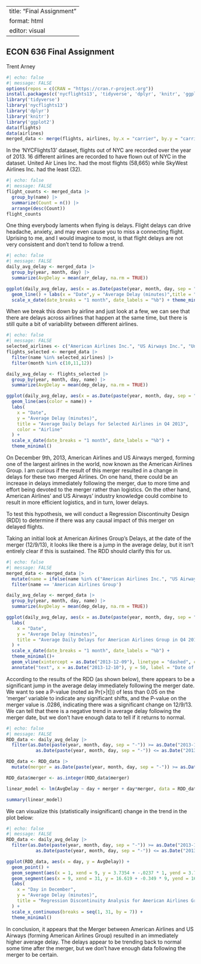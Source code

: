 
---
title: "Final Assignment"
format: html
editor: visual
---

## ECON 636 Final Assignment

Trent Arney

```r
#| echo: false
#| message: FALSE
options(repos = c(CRAN = "https://cran.r-project.org"))
install.packages(c('nycflights13', 'tidyverse', 'dplyr', 'knitr', 'ggplot2'), quiet = TRUE)
library('tidyverse')
library('nycflights13')
library('dplyr')
library('knitr')
library('ggplot2')
data(flights)
data(airlines)
merged_data <- merge(flights, airlines, by.x = "carrier", by.y = "carrier")
```

In the 'NYCFlights13' dataset, flights out of NYC are recorded over the year of 2013. 16 different airlines are recorded to have flown out of NYC in the dataset. United Air Lines Inc. had the most flights (58,665) while SkyWest Airlines Inc. had the least (32).

```r
#| echo: false
#| message: FALSE
flight_counts <- merged_data |>
  group_by(name) |>
  summarize(Count = n()) |>
  arrange(desc(Count))
flight_counts
```

One thing everybody laments when flying is delays. Flight delays can drive headache, anxiety, and may even cause you to miss a connecting flight. Uprising to me, and I would imagine to most, is that flight delays are not very consistent and don't tend to follow a trend.

```r
#| echo: false
#| message: FALSE
daily_avg_delay <- merged_data |>
  group_by(year, month, day) |>
  summarize(AvgDelay = mean(arr_delay, na.rm = TRUE))

ggplot(daily_avg_delay, aes(x = as.Date(paste(year, month, day, sep = "-")), y = AvgDelay)) +
  geom_line() + labs(x = "Date",y = "Average Delay (minutes)",title = "Average Daily Delays Across All Airlines in 2013") + 
  scale_x_date(date_breaks = "1 month", date_labels = "%b") + theme_minimal()
```

When we break this down by airline and just look at a few, we can see that there are delays across airlines that happen at the same time, but there is still quite a bit of variability between different airlines.

```r
#| echo: false
#| message: FALSE
selected_airlines <- c("American Airlines Inc.", "US Airways Inc.", "United Air Lines Inc.","JetBlue Airways")
flights_selected <- merged_data |>
  filter(name %in% selected_airlines) |>
  filter(month %in% c(10,11,12))

daily_avg_delay <- flights_selected |>
  group_by(year, month, day, name) |>
  summarize(AvgDelay = mean(dep_delay, na.rm = TRUE))

ggplot(daily_avg_delay, aes(x = as.Date(paste(year, month, day, sep = "-")), y = AvgDelay)) +
  geom_line(aes(color = name)) +
  labs(
    x = "Date",
    y = "Average Delay (minutes)",
    title = "Average Daily Delays for Selected Airlines in Q4 2013",
    color = "Airline"
  ) +
  scale_x_date(date_breaks = "1 month", date_labels = "%b") +
  theme_minimal()
```

On December 9th, 2013, American Airlines and US Airways merged, forming one of the largest airlines in the world, now known as the American Airlines Group. I am curious if the result of this merger resulted in a change in delays for these two merged Airlines. On one hand, there could be an increase in delays immediately following the merger, due to more time and effort being devoted to the merger rather than logistics. On the other hand, American Airlines' and US Airways' industry knowledge could combine to result in more efficient logistics, and in turn, lower delays.

To test this hypothesis, we will conduct a Regression Discontinuity Design (RDD) to determine if there was any causal impact of this merger on delayed flights.

Taking an initial look at American Airlines Group's Delays, at the date of the merger (12/9/13), it looks like there is a jump in the average delay, but it isn't entirely clear if this is sustained. The RDD should clarify this for us.

```r
#| echo: false
#| message: FALSE
merged_data <- merged_data |>
  mutate(name = ifelse(name %in% c("American Airlines Inc.", "US Airways Inc."), "American Airlines Group", name)) |>
  filter(name == 'American Airlines Group')

daily_avg_delay <- merged_data |>
  group_by(year, month, day, name) |>
  summarize(AvgDelay = mean(dep_delay, na.rm = TRUE))

ggplot(daily_avg_delay, aes(x = as.Date(paste(year, month, day, sep = "-")), y = AvgDelay))  + geom_line() +
  labs(
    x = "Date",
    y = "Average Delay (minutes)",
    title = "Average Daily Delays for American Airlines Group in Q4 2013",
  ) +
  scale_x_date(date_breaks = "1 month", date_labels = "%b") +
  theme_minimal()+ 
  geom_vline(xintercept = as.Date("2013-12-09"), linetype = "dashed", color = "red") +
  annotate("text", x = as.Date("2013-12-10"), y = 50, label = "Date of Merger", color = "red")
```

According to the results of the RDD (as shown below), there appears to be a significant jump in the average delay immediately following the merger date. We want to see a P-value (noted as Pr(\>\|t\|)) of less than 0.05 on the 'merger' variable to indicate any significant shifts, and the P-value on the merger value is .0286, indicating there was a significant change on 12/9/13. We can tell that there is a negative trend in average delay following the merger date, but we don't have enough data to tell if it returns to normal.

```r
#| echo: false
#| message: FALSE
RDD_data <- daily_avg_delay |>
  filter(as.Date(paste(year, month, day, sep = "-")) >= as.Date("2013-11-01") &
           as.Date(paste(year, month, day, sep = "-")) <= as.Date("2013-12-31"))

RDD_data <- RDD_data |>
  mutate(merger = as.Date(paste(year, month, day, sep = "-")) >= as.Date("2013-12-09"))

RDD_data$merger <- as.integer(RDD_data$merger)

linear_model <- lm(AvgDelay ~ day + merger + day*merger, data = RDD_data)

summary(linear_model)
```

We can visualize this (statistically insignificant) change in the trend in the plot below:

```r
#| echo: false
#| message: FALSE
RDD_data <- daily_avg_delay |>
  filter(as.Date(paste(year, month, day, sep = "-")) >= as.Date("2013-12-01") &
           as.Date(paste(year, month, day, sep = "-")) <= as.Date("2013-12-31"))

ggplot(RDD_data, aes(x = day, y = AvgDelay)) +
  geom_point() +
  geom_segment(aes(x = 1, xend = 9, y = 3.7354 + -.0237 * 1, yend = 3.7354 + -.0237 * 9), color = "blue") +
  geom_segment(aes(x = 9, xend = 31, y = 16.619 + -0.349 * 9, yend = 16.619 + -0.349 * 31), color = "red") +
  labs(
    x = "Day in December",
    y = "Average Delay (minutes)",
    title = "Regression Discontinuity Analysis for American Airlines Group"
  ) +
  scale_x_continuous(breaks = seq(1, 31, by = 7)) +
  theme_minimal()
```

In conclusion, it appears that the Merger between American Airlines and US Airways (forming American Airlines Group) resulted in an immediately higher average delay. The delays appear to be trending back to normal some time after the merger, but we don't have enough data following the merger to be certain.
